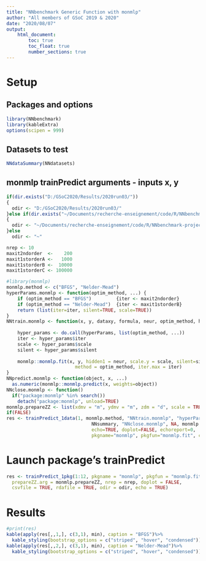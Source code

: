 ```yaml
---
title: "NNbenchmark Generic Function with monmlp"
author: "All members of GSoC 2019 & 2020"
date: "2020/08/07"
output:
    html_document:
        toc: true
        toc_float: true
        number_sections: true
---
```


# Setup 

## Packages and options
```r
library(NNbenchmark)
library(kableExtra)
options(scipen = 999)
```

## Datasets to test
```r
NNdataSummary(NNdatasets)
```


## monmlp trainPredict arguments - inputs x, y
```r
if(dir.exists("D:/GSoC2020/Results/2020run03/"))
{  
  odir <- "D:/GSoC2020/Results/2020run03/"
}else if(dir.exists("~/Documents/recherche-enseignement/code/R/NNbenchmark-project/NNtempresult/"))
{  
  odir <- "~/Documents/recherche-enseignement/code/R/NNbenchmark-project/NNtempresult/"
}else
  odir <- "~"

nrep <- 10
maxit2ndorder  <-    200
maxit1storderA <-   1000
maxit1storderB <-  10000
maxit1storderC <- 100000

#library(monmlp)
monmlp.method <- c("BFGS", "Nelder-Mead")
hyperParams.monmlp <- function(optim_method, ...) {
    if (optim_method == "BFGS")         {iter <- maxit2ndorder}
    if (optim_method == "Nelder-Mead")  {iter <- maxit1storderB} 
    return (list(iter=iter, silent=TRUE, scale=TRUE))
}
NNtrain.monmlp <- function(x, y, dataxy, formula, neur, optim_method, hyperParams, ...) {
    
    hyper_params <- do.call(hyperParams, list(optim_method, ...))
    iter <- hyper_params$iter
    scale <- hyper_params$scale
    silent <- hyper_params$silent
    
    monmlp::monmlp.fit(x, y, hidden1 = neur, scale.y = scale, silent=silent,
                         method = optim_method, iter.max = iter)
}
NNpredict.monmlp <- function(object, x, ...)
  as.numeric(monmlp::monmlp.predict(x, weights=object))
NNclose.monmlp <- function()
  if("package:monmlp" %in% search())
    detach("package:monmlp", unload=TRUE)
monmlp.prepareZZ <- list(xdmv = "m", ydmv = "m", zdm = "d", scale = TRUE)
if(FALSE)
res <- trainPredict_1data(1, monmlp.method, "NNtrain.monmlp", "hyperParams.monmlp", "NNpredict.monmlp", 
                               NNsummary, "NNclose.monmlp", NA, monmlp.prepareZZ, nrep=2,
                               echo=TRUE, doplot=FALSE, echoreport=0,
                               pkgname="monmlp", pkgfun="monmlp.fit", csvfile=TRUE, rdafile=TRUE, odir=odir)
```


# Launch package's trainPredict

```r
res <- trainPredict_1pkg(1:12, pkgname = "monmlp", pkgfun = "monmlp.fit", monmlp.method,
  prepareZZ.arg = monmlp.prepareZZ, nrep = nrep, doplot = FALSE,
  csvfile = TRUE, rdafile = TRUE, odir = odir, echo = TRUE)
```

# Results

```r
#print(res)
kable(apply(res[,,1,], c(3,1), min), caption = "BFGS")%>%
  kable_styling(bootstrap_options = c("striped", "hover", "condensed"))
kable(apply(res[,,2,], c(3,1), min), caption = "Nelder-Mead")%>%
  kable_styling(bootstrap_options = c("striped", "hover", "condensed"))

```

